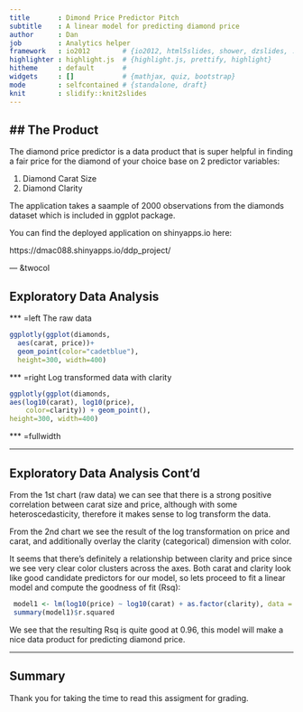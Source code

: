 ```yaml
---
title       : Dimond Price Predictor Pitch
subtitle    : A linear model for predicting diamond price
author      : Dan
job         : Analytics helper
framework   : io2012        # {io2012, html5slides, shower, dzslides, ...}
highlighter : highlight.js  # {highlight.js, prettify, highlight}
hitheme     : default       # 
widgets     : []            # {mathjax, quiz, bootstrap}
mode        : selfcontained # {standalone, draft}
knit        : slidify::knit2slides
---
```


## The Product
---
The diamond price predictor is a data product that is super helpful in finding a fair price for the diamond of your choice base on 2 predictor variables:

1. Diamond Carat Size
2. Diamond Clarity

The application takes a saample of 2000 observations from the diamonds dataset which is included in ggplot package.

You can find the deployed application on shinyapps.io here:

https://dmac088.shinyapps.io/ddp_project/


--- &twocol

## Exploratory Data Analysis

*** =left
The raw data
```r
ggplotly(ggplot(diamonds,
  aes(carat, price))+
  geom_point(color="cadetblue"), 
  height=300, width=400) 
```

*** =right
Log transformed data with clarity
```r
ggplotly(ggplot(diamonds,
aes(log10(carat), log10(price), 
    color=clarity)) + geom_point(), 
height=300, width=400) 
```

*** =fullwidth

---

## Exploratory Data Analysis Cont'd

From the 1st chart (raw data) we can see that there is a strong positive correlation between carat size and price, although with some heteroscedasticity, therefore it makes sense to log transform the data.

From the 2nd chart we see the result of the log transformation on price and carat, and additionally overlay the clarity (categorical) dimension with color.

It seems that there's definitely a relationship between clarity and price since we see very clear color clusters across the axes. Both carat and clarity look like good candidate predictors for our model, so lets proceed to fit a linear model and compute the goodness of fit (Rsq):

```r
 model1 <- lm(log10(price) ~ log10(carat) + as.factor(clarity), data = diamonds)
 summary(model1)$r.squared
```
We see that the resulting Rsq is quite good at 0.96, this model will make a nice data product for predicting diamond price.

---

## Summary

Thank you for taking the time to read this assigment for grading.

